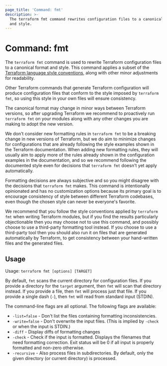 ```yaml
---
page_title: 'Command: fmt'
description: >-
  The terraform fmt command rewrites configuration files to a canonical format
  and style.
---
```


# Command: fmt

The `terraform fmt` command is used to rewrite Terraform configuration files
to a canonical format and style. This command applies a subset of
the [Terraform language style conventions](/language/syntax/style),
along with other minor adjustments for readability.

Other Terraform commands that generate Terraform configuration will produce
configuration files that conform to the style imposed by `terraform fmt`, so
using this style in your own files will ensure consistency.

The canonical format may change in minor ways between Terraform versions, so
after upgrading Terraform we recommend to proactively run `terraform fmt`
on your modules along with any other changes you are making to adopt the new
version.

We don't consider new formatting rules in `terraform fmt` to be a breaking
change in new versions of Terraform, but we do aim to minimize changes for
configurations that are already following the style examples shown in the
Terraform documentation. When adding new formatting rules, they will usually
aim to apply more of the rules already shown in the configuration examples
in the documentation, and so we recommend following the documented style even
for decisions that `terraform fmt` doesn't yet apply automatically.

Formatting decisions are always subjective and so you might disagree with the
decisions that `terraform fmt` makes. This command is intentionally opinionated
and has no customization options because its primary goal is to encourage
consistency of style between different Terraform codebases, even though the
chosen style can never be everyone's favorite.

We recommend that you follow the style conventions applied by `terraform fmt`
when writing Terraform modules, but if you find the results particularly
objectionable then you may choose not to use this command, and possibly choose
to use a third-party formatting tool instead. If you choose to use a
third-party tool then you should also run it on files that are generated
automatically by Terraform, to get consistency between your hand-written files
and the generated files.

## Usage

Usage: `terraform fmt [options] [TARGET]`

By default, `fmt` scans the current directory for configuration files. If
you provide a directory for the `target` argument, then `fmt` will scan that directory instead. If you provide a file, then `fmt` will process just that file. If you provide a single dash (`-`), then `fmt` will read from standard input (STDIN).

The command-line flags are all optional. The following flags are available:

* `-list=false` - Don't list the files containing formatting inconsistencies.
* `-write=false` - Don't overwrite the input files. (This is implied by `-check` or when the input is STDIN.)
* `-diff` - Display diffs of formatting changes
* `-check` - Check if the input is formatted. Displays the filenames that need formatting correction. Exit status will be 0 if
  all input is properly formatted and non-zero otherwise.
* `-recursive` - Also process files in subdirectories. By default, only the given directory (or current directory) is processed.
